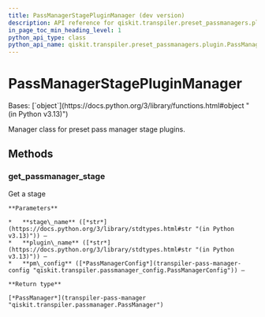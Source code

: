 ```yaml
---
title: PassManagerStagePluginManager (dev version)
description: API reference for qiskit.transpiler.preset_passmanagers.plugin.PassManagerStagePluginManager in the dev version of qiskit
in_page_toc_min_heading_level: 1
python_api_type: class
python_api_name: qiskit.transpiler.preset_passmanagers.plugin.PassManagerStagePluginManager
---
```


# PassManagerStagePluginManager

<Class id="qiskit.transpiler.preset_passmanagers.plugin.PassManagerStagePluginManager" isDedicatedPage={true} github="https://github.com/Qiskit/qiskit/tree/main/qiskit/transpiler/preset_passmanagers/plugin.py#L210-L280" signature="qiskit.transpiler.preset_passmanagers.plugin.PassManagerStagePluginManager" modifiers="class">
  Bases: [`object`](https://docs.python.org/3/library/functions.html#object "(in Python v3.13)")

  Manager class for preset pass manager stage plugins.

  ## Methods

  ### get\_passmanager\_stage

  <Function id="qiskit.transpiler.preset_passmanagers.plugin.PassManagerStagePluginManager.get_passmanager_stage" github="https://github.com/Qiskit/qiskit/tree/main/qiskit/transpiler/preset_passmanagers/plugin.py#L234-L267" signature="get_passmanager_stage(stage_name, plugin_name, pm_config, optimization_level=None)">
    Get a stage

    **Parameters**

    *   **stage\_name** ([*str*](https://docs.python.org/3/library/stdtypes.html#str "(in Python v3.13)")) –
    *   **plugin\_name** ([*str*](https://docs.python.org/3/library/stdtypes.html#str "(in Python v3.13)")) –
    *   **pm\_config** ([*PassManagerConfig*](transpiler-pass-manager-config "qiskit.transpiler.passmanager_config.PassManagerConfig")) –

    **Return type**

    [*PassManager*](transpiler-pass-manager "qiskit.transpiler.passmanager.PassManager")
  </Function>
</Class>

